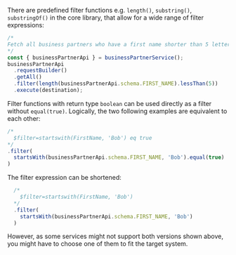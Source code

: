 There are predefined filter functions e.g. `length()`, `substring()`, `substringOf()` in the core library, that allow for a wide range of filter expressions:

```ts
/*
Fetch all business partners who have a first name shorter than 5 letters
*/
const { businessPartnerApi } = businessPartnerService();
businessPartnerApi
  .requestBuilder()
  .getAll()
  .filter(length(businessPartnerApi.schema.FIRST_NAME).lessThan(5))
  .execute(destination);
```

Filter functions with return type `boolean` can be used directly as a filter without `equal(true)`.
Logically, the two following examples are equivalent to each other:

```ts
/*
  $filter=startswith(FirstName, 'Bob') eq true
*/
.filter(
  startsWith(businessPartnerApi.schema.FIRST_NAME, 'Bob').equal(true)
)
```

The filter expression can be shortened:

```ts
  /*
    $filter=startswith(FirstName, 'Bob')
  */
  .filter(
    startsWith(businessPartnerApi.schema.FIRST_NAME, 'Bob')
  )
```

However, as some services might not support both versions shown above, you might have to choose one of them to fit the target system.
